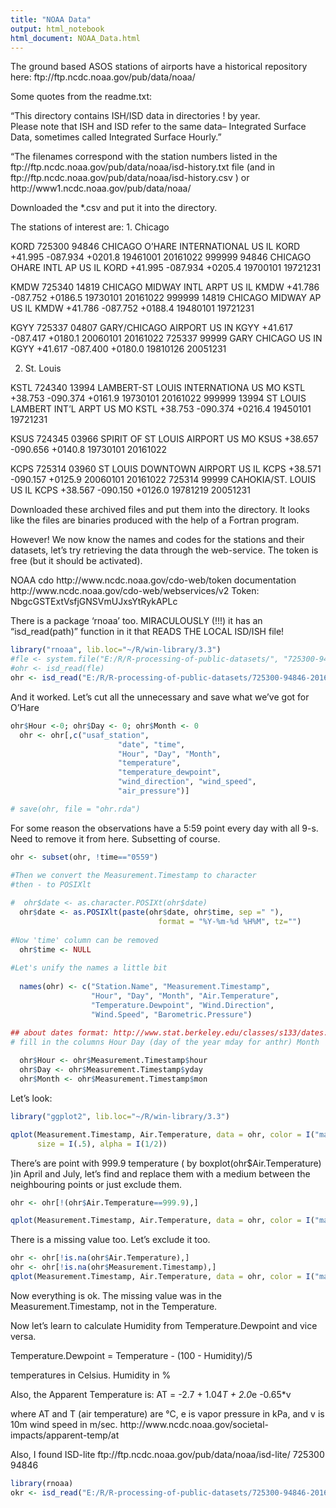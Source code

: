 ---
title: "NOAA Data"
output: html_notebook
html_document: NOAA_Data.html
---

The ground based ASOS stations of airports have a historical repository here: ftp://ftp.ncdc.noaa.gov/pub/data/noaa/

Some quotes from the readme.txt:

"This directory contains ISH/ISD data in directories 
! by year.  
Please note that ISH and ISD refer to the same data--
Integrated Surface Data, sometimes called 
Integrated Surface Hourly."

"The filenames correspond with the station numbers listed in the ftp://ftp.ncdc.noaa.gov/pub/data/noaa/isd-history.txt file (and in
ftp://ftp.ncdc.noaa.gov/pub/data/noaa/isd-history.csv )
or http://www1.ncdc.noaa.gov/pub/data/noaa/

Downloaded the *.csv and put it into the directory.

The stations of interest are:
1. Chicago

KORD
725300 94846 CHICAGO O'HARE INTERNATIONAL  US   IL KORD  +41.995
-087.934 +0201.8 19461001 20161022
999999 94846 CHICAGO OHARE INTL AP         US   IL KORD  +41.995
-087.934 +0205.4 19700101 19721231


KMDW
725340 14819 CHICAGO MIDWAY INTL ARPT      US   IL KMDW  +41.786
-087.752 +0186.5 19730101 20161022
999999 14819 CHICAGO MIDWAY AP             US   IL KMDW  +41.786
-087.752 +0188.4 19480101 19721231

KGYY
725337 04807 GARY/CHICAGO AIRPORT          US   IN KGYY  +41.617
-087.417 +0180.1 20060101 20161022
725337 99999 GARY CHICAGO                  US   IN KGYY  +41.617
-087.400 +0180.0 19810126 20051231

2. St. Louis

KSTL
724340 13994 LAMBERT-ST LOUIS INTERNATIONA US   MO KSTL  +38.753
-090.374 +0161.9 19730101 20161022
999999 13994 ST LOUIS LAMBERT INT'L ARPT   US   MO KSTL  +38.753
-090.374 +0216.4 19450101 19721231

KSUS
724345 03966 SPIRIT OF ST LOUIS AIRPORT    US   MO KSUS  +38.657
-090.656 +0140.8 19730101 20161022

KCPS
725314 03960 ST LOUIS DOWNTOWN AIRPORT     US   IL KCPS  +38.571 -090.157 +0125.9 20060101 20161022
725314 99999 CAHOKIA/ST. LOUIS             US   IL KCPS  +38.567 -090.150 +0126.0 19781219 20051231

Downloaded these archived files and put them into the directory.
It looks like the files are binaries produced with the help of
a Fortran program.

However! We now know the names and codes for the stations and their datasets, let's try retrieving the data through the web-service. The token is free (but it should be activated).

NOAA cdo http://www.ncdc.noaa.gov/cdo-web/token
 documentation http://www.ncdc.noaa.gov/cdo-web/webservices/v2
Token:	NbgcGSTExtVsfjGNSVmUJxsYtRykAPLc

There is a package 'rnoaa' too. MIRACULOUSLY (!!!) it has an "isd_read(path)" function in it that READS THE LOCAL ISD/ISH file!


```{r}
library("rnoaa", lib.loc="~/R/win-library/3.3")
#fle <- system.file("E:/R/R-processing-of-public-datasets/", "725300-94846-2016.gz", package = "rnoaa")
#ohr <- isd_read(fle)
ohr <- isd_read("E:/R/R-processing-of-public-datasets/725300-94846-2016.gz")
```

And it worked. Let's cut all the unnecessary and save what we've got for O'Hare

```{r}
ohr$Hour <-0; ohr$Day <- 0; ohr$Month <- 0
  ohr <- ohr[,c("usaf_station", 
                        "date", "time",
                        "Hour", "Day", "Month", 
                        "temperature", 
                        "temperature_dewpoint",
                        "wind_direction", "wind_speed", 
                        "air_pressure")]

# save(ohr, file = "ohr.rda")
```

For some reason the observations have a 5:59 point every day with all 9-s. Need to remove it from here. Subsetting of course.

```{r}
ohr <- subset(ohr, !time=="0559")

#Then we convert the Measurement.Timestamp to character
#then - to POSIXlt
  
#  ohr$date <- as.character.POSIXt(ohr$date)
  ohr$date <- as.POSIXlt(paste(ohr$date, ohr$time, sep =" "), 
                                 format = "%Y-%m-%d %H%M", tz="")
  
#Now 'time' column can be removed
  ohr$time <- NULL
  
#Let's unify the names a little bit
  
  names(ohr) <- c("Station.Name", "Measurement.Timestamp", 
                  "Hour", "Day", "Month", "Air.Temperature",
                  "Temperature.Dewpoint", "Wind.Direction",
                  "Wind.Speed", "Barometric.Pressure")

## about dates format: http://www.stat.berkeley.edu/classes/s133/dates.html
# fill in the columns Hour Day (day of the year mday for anthr) Month
  
  ohr$Hour <- ohr$Measurement.Timestamp$hour
  ohr$Day <- ohr$Measurement.Timestamp$yday
  ohr$Month <- ohr$Measurement.Timestamp$mon

```

Let's look:

```{r}
library("ggplot2", lib.loc="~/R/win-library/3.3")

qplot(Measurement.Timestamp, Air.Temperature, data = ohr, color = I("magenta"), 
      size = I(.5), alpha = I(1/2))
```

There's are point with 999.9 temperature ( by boxplot(ohr$Air.Temperature) )in April and July, let's find and replace them with a medium between the neighbouring points or just exclude them. 

```{r}
ohr <- ohr[!(ohr$Air.Temperature==999.9),]

qplot(Measurement.Timestamp, Air.Temperature, data = ohr, color = I("magenta"), size = I(.5), alpha = I(1/2))
```

There is a missing value too. Let's exclude it too.

```{r}
ohr <- ohr[!is.na(ohr$Air.Temperature),]
ohr <- ohr[!is.na(ohr$Measurement.Timestamp),]
qplot(Measurement.Timestamp, Air.Temperature, data = ohr, color = I("magenta"), size = I(.5))
```

Now everything is ok. The missing value was in the Measurement.Timestamp, not in the Temperature.

Now let's learn to calculate Humidity from Temperature.Dewpoint and vice versa.

Temperature.Dewpoint = Temperature - (100 - Humidity)/5

temperatures in Celsius. Humidity in %

Also, the Apparent Temperature is: 
AT = -2.7 + 1.04*T + 2.0*e -0.65*v

where AT and T (air temperature) are °C,
e is vapor pressure in kPa,
and v is 10m wind speed in m/sec. http://www.ncdc.noaa.gov/societal-impacts/apparent-temp/at

Also, I found ISD-lite
ftp://ftp.ncdc.noaa.gov/pub/data/noaa/isd-lite/
725300 94846

```{r}
library(rnoaa)
okr <- isd_read("E:/R/R-processing-of-public-datasets/725300-94846-2016L.gz")
```


